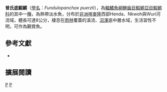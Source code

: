{{Speciesbox 
| genus = Fundulopanchax
| species = puerzli
| status = LC
| status_system = IUCN3.1
| authority = [[Radda|Radda]] & [[Scheel|Scheel]], 1974
| synonyms = *''Aphyosemion puerzli,Radda & Scheel, 1974''
}}
'''普氏底鰕鱂'''（[[學名|學名]]：''Fundulopanchax puerzli''），為[[輻鰭魚綱|輻鰭魚綱]][[鯉齒目|鯉齒目]][[鰕鱂亞目|鰕鱂亞目]][[鰕鱂科|鰕鱂科]]的其中一[[種|種]]，為熱帶淡水魚，分布於[[非洲|非洲]][[喀麥隆|喀麥隆]]西部Henda、Nkwoh與Wuri河流域，體長可達8公分，棲息在[[雨林|雨林]]覆蓋的溪流、[[沼澤|沼澤]]底中層水域，生活習性不明，可作為觀賞魚。

== 參考文獻 ==
*{{FishBase_species|genus=Fundulopanchax|species=puerzli|year=2014|month=7}}

== 擴展閱讀 ==
{{refbegin}}
{{wikispecies-inline|Fundulopanchax puerzli|普氏底鰕鱂}}
{{refend}}
{{Taxonbar|from=Q8963110}}

[[Category:觀賞魚|P]]
[[Category:底鰕鱂屬|P]]


{{魚類小作品}}